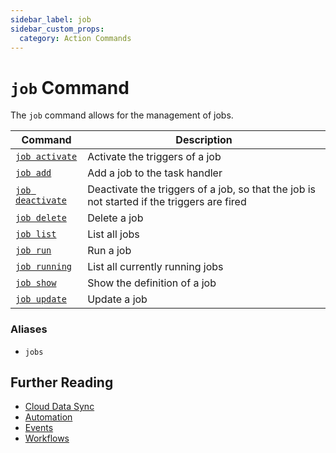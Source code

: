 ```yaml
---
sidebar_label: job
sidebar_custom_props:
  category: Action Commands
---
```


# `job` Command

The `job` command allows for the management of jobs.

| Command                              | Description                                                                                |
| ------------------------------------ | ------------------------------------------------------------------------------------------ |
| [`job activate`](./activate.mdx)     | Activate the triggers of a job                                                             |
| [`job add`](./add.mdx)               | Add a job to the task handler                                                              |
| [`job deactivate`](./deactivate.mdx) | Deactivate the triggers of a job, so that the job is not started if the triggers are fired |
| [`job delete`](./delete.mdx)         | Delete a job                                                                               |
| [`job list`](./list.mdx)             | List all jobs                                                                              |
| [`job run`](./run.mdx)               | Run a job                                                                                  |
| [`job running`](./running.mdx)       | List all currently running jobs                                                            |
| [`job show`](./show.mdx)             | Show the definition of a job                                                               |
| [`job update`](./update.mdx)         | Update a job                                                                               |

### Aliases

- `jobs`

## Further Reading

- [Cloud Data Sync](../../../concepts/cloud-data-sync/index.mdx)
- [Automation](../../../concepts/automation/index.mdx)
- [Events](../../events/index.mdx)
- [Workflows](../../workflows/index.mdx)
